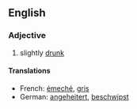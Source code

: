 ==English==
===Adjective===
#slightly [[drunk]]
====Translations====
*French: [[émeché]], [[gris]]
*German: [[angeheitert]], [[beschwipst]]